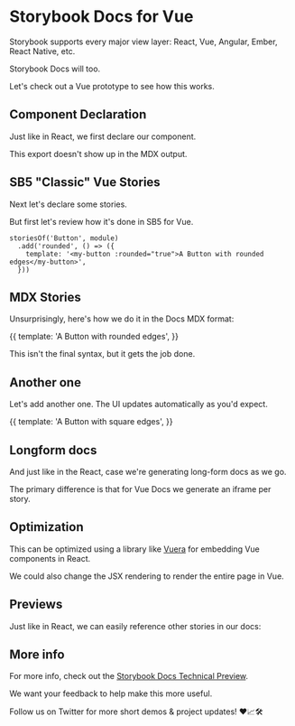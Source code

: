 
# Storybook Docs for Vue

Storybook supports every major view layer:
React, Vue, Angular, Ember, React Native, etc.

Storybook Docs will too.

<Story id="welcome--welcome" height="370px" />

Let's check out a Vue prototype to see how this works.

## Component Declaration

Just like in React, we first declare our component.

<Meta title="Addon|Docs" />

This export doesn't show up in the MDX output.

## SB5 "Classic" Vue Stories

Next let's declare some stories.

But first let's review how it's done in SB5 for Vue.

```
storiesOf('Button', module)
  .add('rounded', () => ({
    template: '<my-button :rounded="true">A Button with rounded edges</my-button>',
  }))
```

## MDX Stories

Unsurprisingly, here's how we do it in the Docs MDX format:

<Story name="rounded" height="60px">
  {{
    template: '<my-button :rounded="true">A Button with rounded edges</my-button>',
  }}
</Story>

This isn't the final syntax, but it gets the job done.

## Another one

Let's add another one. The UI updates automatically as you'd expect.

<Story name="square" height="60px">
  {{
    template: '<my-button :rounded="false">A Button with square edges</my-button>',
  }}
</Story>

## Longform docs

And just like in the React, case we're generating long-form docs as we go.

The primary difference is that for Vue Docs we generate an iframe per story.

## Optimization

This can be optimized using a library like [Vuera](https://github.com/akxcv/vuera)
for embedding Vue components in React.

We could also change the JSX rendering to render the entire page in Vue.

## Previews

Just like in React, we can easily reference other stories in our docs:

<Story id="addon-knobs--all-knobs" height="400px" />

## More info

For more info, check out the [Storybook Docs Technical Preview](https://docs.google.com/document/d/1un6YX7xDKEKl5-MVb-egnOYN8dynb5Hf7mq0hipk8JE/edit?usp=sharing).

We want your feedback to help make this more useful.

Follow us on Twitter for more short demos & project updates! ❤️📈🛠
